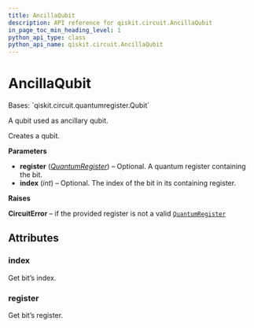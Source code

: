 ```yaml
---
title: AncillaQubit
description: API reference for qiskit.circuit.AncillaQubit
in_page_toc_min_heading_level: 1
python_api_type: class
python_api_name: qiskit.circuit.AncillaQubit
---
```


# AncillaQubit

<Class id="qiskit.circuit.AncillaQubit" isDedicatedPage={true} github="https://github.com/qiskit/qiskit/tree/stable/0.20/qiskit/circuit/quantumregister.py" signature="AncillaQubit(register=None, index=None)" modifiers="class">
  Bases: `qiskit.circuit.quantumregister.Qubit`

  A qubit used as ancillary qubit.

  Creates a qubit.

  **Parameters**

  *   **register** ([*QuantumRegister*](qiskit.circuit.QuantumRegister "qiskit.circuit.QuantumRegister")) – Optional. A quantum register containing the bit.
  *   **index** (*int*) – Optional. The index of the bit in its containing register.

  **Raises**

  **CircuitError** – if the provided register is not a valid [`QuantumRegister`](qiskit.circuit.QuantumRegister "qiskit.circuit.QuantumRegister")

  ## Attributes

  ### index

  <Attribute id="qiskit.circuit.AncillaQubit.index">
    Get bit’s index.
  </Attribute>

  ### register

  <Attribute id="qiskit.circuit.AncillaQubit.register">
    Get bit’s register.
  </Attribute>
</Class>

